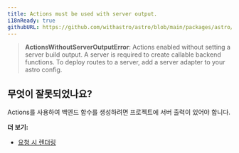```yaml
---
title: Actions must be used with server output.
i18nReady: true
githubURL: https://github.com/withastro/astro/blob/main/packages/astro/src/core/errors/errors-data.ts
---
```


> **ActionsWithoutServerOutputError**: Actions enabled without setting a server build output. A server is required to create callable backend functions. To deploy routes to a server, add a server adapter to your astro config.

## 무엇이 잘못되었나요?
Actions를 사용하여 백엔드 함수를 생성하려면 프로젝트에 서버 출력이 있어야 합니다.

**더 보기:**
-  [요청 시 렌더링](/ko/basics/rendering-modes/#요청-시-렌더링)


